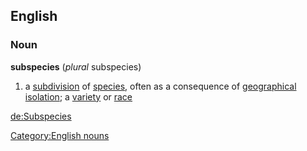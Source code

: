 ==English==
===Noun===
'''subspecies''' (''plural'' subspecies)

#{{taxonomy}} a [[subdivision]] of [[species]], often as a consequence of [[geographical]] [[isolation]]; a [[variety]] or [[race]]

[[Category:English nouns]]

[[de:Subspecies]]